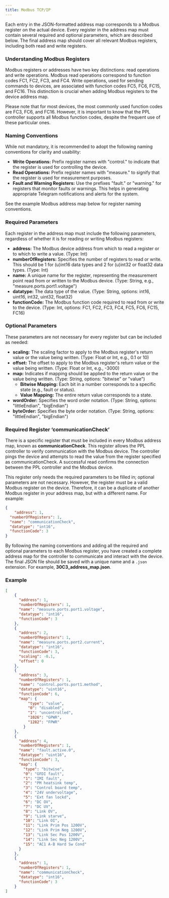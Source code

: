 ```yaml
---
title: Modbus TCP/IP
---
```


Each entry in the JSON-formatted address map corresponds to a Modbus register on the actual device. Every register in the address map must contain several required and optional parameters, which are described below. The final address map should cover all relevant Modbus registers, including both read and write registers.

### Understanding Modbus Registers

Modbus registers or addresses have two key distinctions: read operations and write operations. Modbus read operations correspond to function codes FC1, FC2, FC3, and FC4. Write operations, used for sending commands to devices, are associated with function codes FC5, FC6, FC15, and FC16. This distinction is crucial when adding Modbus registers to the device address map.

<Check>
Please note that for most devices, the most commonly used function codes are FC3, FC6, and FC16. However, it is important to know that the PPL controller supports all Modbus function codes, despite the frequent use of these particular ones.
</Check>

### Naming Conventions

While not mandatory, it is recommended to adopt the following naming conventions for clarity and usability:

- **Write Operations:** Prefix register names with "control." to indicate that the register is used for controlling the device.
- **Read Operations:** Prefix register names with "measure." to signify that the register is used for measurement purposes.
- **Fault and Warning Registers:** Use the prefixes "fault." or "warning." for registers that monitor faults or warnings. This helps in generating appropriate Telegram notifications and alerts for the system.

See the example Modbus address map below for register naming conventions.

### Required Parameters

Each register in the address map must include the following parameters, regardless of whether it is for reading or writing Modbus registers:

- **address:** The Modbus device address from which to read a register or to which to write a value. (Type: Int)
- **numberOfRegisters:** Specifies the number of registers to read or write. This should be 1 for (u)int16 data types and 2 for (u)int32 or float32 data types. (Type: Int)
- **name:** A unique name for the register, representing the measurement point read from or written to the Modbus device. (Type: String, e.g., "measure.ports.port1.voltage")
- **datatype:** The data type of the value. (Type: String, options: int16, uint16, int32, uint32, float32)
- **functionCode:** The Modbus function code required to read from or write to the device. (Type: Int, options: FC1, FC2, FC3, FC4, FC5, FC6, FC15, FC16)

### Optional Parameters

These parameters are not necessary for every register but can be included as needed:

- **scaling:** The scaling factor to apply to the Modbus register's return value or the value being written. (Type: Float or Int, e.g., 0.1 or 10)
- **offset:** The offset to apply to the Modbus register's return value or the value being written. (Type: Float or Int, e.g., -3000)
- **map:** Indicates if mapping should be applied to the return value or the value being written. (Type: String, options: "bitwise" or "value")
    - **Bitwise Mapping:** Each bit in a number corresponds to a specific state (e.g., fault or status).
    - **Value Mapping:** The entire return value corresponds to a state.
- **wordOrder:** Specifies the word order notation. (Type: String, options: "littleEndian", "bigEndian")
- **byteOrder:** Specifies the byte order notation. (Type: String, options: "littleEndian", "bigEndian")

### Required Register ‘communicationCheck’

There is a specific register that must be included in every Modbus address map, known as **communicationCheck**. This register allows the PPL controller to verify communication with the Modbus device. The controller pings the device and attempts to read the value from the register specified as communicationCheck. A successful read confirms the connection between the PPL controller and the Modbus device.

This register only needs the required parameters to be filled in; optional parameters are not necessary. However, the register must be a valid Modbus register on the device. Therefore, it can be a duplicate of another Modbus register in your address map, but with a different name. For example:

```json
{
	"address": 1,
  "numberOfRegisters": 1,
  "name": "communicationCheck",
  "datatype": "int16",
  "functionCode": 3
}
```

By following the naming conventions and adding all the required and optional parameters to each Modbus register, you have created a complete address map for the controller to communicate and interact with the device. The final JSON file should be saved with a unique name and a `.json` extension. For example, **30C3_address_map.json**.

### Example

```json address_map.json icon="file-json"
[
	{
	  "address": 1,
	  "numberOfRegisters": 1,
	  "name": "measure.ports.port1.voltage",
	  "datatype": "int16",
	  "functionCode": 3
	},
	{
	  "address": 2,
	  "numberOfRegisters": 1,
	  "name": "measure.ports.port2.current",
	  "datatype": "int16",
	  "functionCode": 3,
	  "scaling": -0.1,
	  "offset": 0
	},
	{
	  "address": 3,
	  "numberOfRegisters": 1,
	  "name": "control.ports.port1.method",
	  "datatype": "uint16",
	  "functionCode": 6,
	  "map": {
		  "type": "value",
		  "0": "disabled",
		  "1": "uncontrolled",
		  "1026": "GPWR",
		  "1282": "FPWR"
		}
	},
	{
	  "address": 4,
	  "numberOfRegisters": 1,
	  "name": "fault.active.0",
	  "datatype": "uint16",
	  "functionCode": 3,
	  "map": {
	    "type": "bitwise",
	    "0": "GFDI fault",
	    "1": "IMI fault",
	    "2": "PM heatsink temp",
	    "3": "Control board temp",
	    "4": "24V undervoltage",
	    "5": "Ext fan lockd",
	    "6": "DC OV",
	    "7": "DC UV",
	    "8": "Link OV",
	    "9": "Link starve",
	    "10": "Link OI",
	    "11": "Link Prim Pos 1200V",
	    "12": "Link Prim Neg 1200V",
	    "13": "Link Sec Pos 1200V",
	    "14": "Link Sec Neg 1200V",
	    "15": "AC1 A-B Hard Sw Cond"
	  }
	},
	{
	  "address": 1,
	  "numberOfRegisters": 1,
	  "name": "communicationCheck",
	  "datatype": "int16",
	  "functionCode": 3
	}
]
```